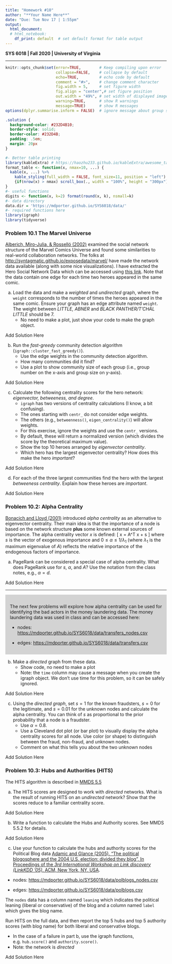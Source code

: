 ```yaml
---
title: "Homework #10"
author: "**Your Name Here**"
date: "Due: Tue Nov 17 | 1:55pm"
output: 
  html_document:
  # html_notebook:
    df_print: default  # set default format for table output
---
```


**SYS 6018 | Fall 2020 | University of Virginia **

*******************************************

<!--- Below are global settings for knitr. You can override any of them by adding the changes to individual chunks --->

```r
knitr::opts_chunk$set(error=TRUE,        # Keep compiling upon error
                      collapse=FALSE,    # collapse by default
                      echo=TRUE,         # echo code by default
                      comment = "#>",    # change comment character
                      fig.width = 5,     # set figure width
                      fig.align = "center",# set figure position
                      out.width = "49%", # set width of displayed images
                      warning=TRUE,      # show R warnings
                      message=TRUE)      # show R messages
options(dplyr.summarise.inform = FALSE)  # ignore message about group structure
```

<!--- Solution Region --->
```css
.solution {
  background-color: #232D4B10;
  border-style: solid;
  border-color: #232D4B;
  padding: .5em;
  margin: 20px
}
```


<!--- Load Required R packages here --->
```r
#- Better table printing
library(kableExtra) # https://haozhu233.github.io/kableExtra/awesome_table_in_html.html
format_table <- function(x, nmax=10, ...) {
  kable(x, ...) %>% 
    kable_styling(full_width = FALSE, font_size=11, position = "left") %>% 
    {if(nrow(x) > nmax) scroll_box(., width = "100%", height = "300px") else .}
}
#- useful functions
digits <- function(x, k=2) format(round(x, k), nsmall=k)
#- data directory
data.dir = 'https://mdporter.github.io/SYS6018/data/'
#- required functions here
library(igraph)
library(tidyverse)
```

### Problem 10.1 The Marvel Universe

[Alberich, Miro-Julia, \& Rossell&oacute; (2002)](https://arxiv.org/pdf/cond-mat/0202174.pdf) 
examined the social network structure of the Marvel Comics Universe and found some similarities to real-world collaboration networks. 
The folks at <http://syntagmatic.github.io/exposedata/marvel/> have made the network data available (along with some nice visualizations). I have extracted the Hero Social Network Data which can be accessed using [this link](https://mdporter.github.io/SYS6018/data/marvel_hero-network.csv). Note that the data contain one edge for each time two heroes appeared in the same comic.  


a. Load the data and make a *weighted* and *undirected* graph, where the `weight` corresponds to the number of times the heroes appeared in the same comic. Ensure your graph has an edge attribute named `weight`. The weight between *LITTLE, ABNER* and *BLACK PANTHER/T'CHAL LITTLE* should be 7. 
    - No need to make a plot, just show your code to make the graph object.

<div class="solution"> 
Add Solution Here
</div>



b. Run the *fast-greedy* community detection algorithm (`igraph::cluster_fast_greedy()`).
    - Use the edge weights in the community detection algorithm.
    - How many communities did it find? 
    - Use a plot to show community size of each group (i.e., group number on the x-axis and group size on y-axis).

<div class="solution"> 
Add Solution Here
</div>



c. Calculate the following centrality scores for the hero network: *eigenvector, betweeness, and degree*. 
    - `igraph` has two versions of centrality calculations (I know, a bit confusing).
    - The ones starting with `centr_` do not consider edge weights.
    - The others (e.g., `betweenness()`, `eigen_centrality()`) will allow weights.
    - For this exercise, ignore the weights and use the `centr_` versions. 
    - By default, these will return a normalized version (which divides the score by the theoretical maximum value). 
    - Show the top 10 heroes arranged by *eigenvector centrality*. 
    - Which hero has the largest eigenvector centrality? How does this make the hero *important*? 

<div class="solution"> 
Add Solution Here
</div>

d. For each of the three largest communities find the hero with the largest *betweeness centrality*. Explain how these heroes are *important*. 


<div class="solution"> 
Add Solution Here
</div>


### Problem 10.2: Alpha Centrality


[Bonacich and Lloyd (2001)](https://github.com/mdporter/SYS6018/raw/master/other/alpha-centrality_Bonacich.pdf) introduced *alpha centrality* as an alternative to eigenvector centrality. Their main idea is that the importance of a node is based on the network structure **plus** some known external sources of importance. The alpha centrality vector $x$ is defined:
\[ 
x = \alpha  A^T x + s
\]
where $s$ is the vector of exogenous importance and $0 \leq \alpha \leq 1/\lambda_1$ (where $\lambda_1$ is the maximum eigenvalue of $A$) reflects the relative importance of the endogenous factors of importance.


a. PageRank can be considered a special case of alpha centrality. What does PageRank use for $s$, $\alpha$, and $A$? Use the notation from the class notes,  e.g., $\alpha=d$. 

<div class="solution"> 
Add Solution Here
</div>

---

<div style="background-color:lightgrey; display: block; border-color: black; padding:1em">

The next few problems will explore how alpha centrality can be used for identifying the bad actors in the money laundering data. The money laundering data was used in class and can be accessed here:

- nodes: <https://mdporter.github.io/SYS6018/data/transfers_nodes.csv>

- edges: <https://mdporter.github.io/SYS6018/data/transfers.csv>

</div>


b. Make a *directed* graph from these data. 
    - Show code, no need to make a plot
    - Note: the `time` column may cause a message when you create the igraph object. We don't use time for this problem, so it can be safely ignored.  

<div class="solution"> 
Add Solution Here
</div>

c. Using the *directed graph*, set $s=1$ for the known fraudsters, $s=0$ for the legitimate, and $s=0.01$ for the unknown nodes and calculate the alpha centrality. You can think of $s$ as proportional to the prior probability that a node is a fraudster. 
    - Use $\alpha = 0.8$. 
    - Use a Cleveland dot plot (or bar plot) to visually display the alpha centrality scores for all node. Use color (or shape) to distinguish between the fraud, non-fraud, and unknown nodes. 
    - Comment on what this tells you about the two unknown nodes

<div class="solution"> 
Add Solution Here
</div>


### Problem 10.3: Hubs and Authorities (HITS) 

The HITS algorithm is described in [MMDS 5.5](http://infolab.stanford.edu/~ullman/mmds/ch5.pdf)


a. The HITS scores are designed to work with *directed* networks. What is the result of running HITS on an *undirected* network? Show that the scores reduce to a familiar centrality score. 

<div class="solution"> 
Add Solution Here
</div>


b. Write a function to calculate the Hubs and Authority scores. See MMDS 5.5.2 for details. 

<div class="solution"> 
Add Solution Here
</div>


c. Use your function to calculate the hubs and authority scores for the Political Blog data [Adamic and Glance (2005). "The political blogosphere and the 2004 U.S. election: divided they blog", In Proceedings of the *3rd International Workshop on Link discovery (LinkKDD '05)*. ACM, New York, NY, USA](https://mdporter.github.io/SYS6018/other/(Adamic)%20Political%20Blogs.pdf).

- nodes: <https://mdporter.github.io/SYS6018/data/polblogs_nodes.csv>

- edges: <https://mdporter.github.io/SYS6018/data/polblogs.csv>

The `nodes` data has a column named `leaning` which indicates the political leaning (liberal or conservative) of the blog and a column named `label` which gives the blog name. 

Run HITS on the full data, and then report the top 5 hubs and top 5 authority scores (with blog name) for both liberal and conservative blogs.

- In the case of a failure in part b, use the igraph functions, e.g. `hub.score()` and `authority.score()`.   
- Note: the network is *directed*
 

<div class="solution"> 
Add Solution Here
</div>











 


